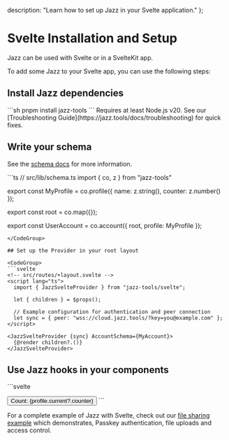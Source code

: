   description: "Learn how to set up Jazz in your Svelte application."
};


# Svelte Installation and Setup

Jazz can be used with Svelte or in a SvelteKit app.

To add some Jazz to your Svelte app, you can use the following steps:

## Install Jazz dependencies

<CodeGroup>
```sh
pnpm install jazz-tools
```
</CodeGroup>

<Alert variant="info" className="mt-4 flex gap-2 items-center">
 Requires at least Node.js v20.
 See our [Troubleshooting Guide](https://jazz.tools/docs/troubleshooting) for quick fixes.
</Alert>

## Write your schema

See the [schema docs](/docs/schemas/covalues) for more information.

<CodeGroup>
```ts
// src/lib/schema.ts
import { co, z } from "jazz-tools"

export const MyProfile = co.profile({
	name: z.string(),
	counter: z.number()
});

export const root = co.map({});

export const UserAccount = co.account({
	root,
	profile: MyProfile
});
```
</CodeGroup>

## Set up the Provider in your root layout

<CodeGroup>
```svelte
<!-- src/routes/+layout.svelte -->
<script lang="ts">
  import { JazzSvelteProvider } from "jazz-tools/svelte";

  let { children } = $props();

  // Example configuration for authentication and peer connection
  let sync = { peer: "wss://cloud.jazz.tools/?key=you@example.com" };
</script>

<JazzSvelteProvider {sync} AccountSchema={MyAccount}>
  {@render children?.()}
</JazzSvelteProvider>
```
</CodeGroup>

## Use Jazz hooks in your components

<CodeGroup>
```svelte
<!-- src/routes/+page.svelte -->
<script lang="ts">
	import { CoState, AccountCoState } from "jazz-tools/svelte";
	import { MyProfile, UserAccount } from "$lib/schema";

	const me = new AccountCoState(UserAccount);
	const profile = new CoState(MyProfile, me.current?._refs.profile?.id);

  function increment() {
    if (!profile.current) return;
    profile.current.counter = profile.current.counter + 1;
  }
</script>

<button onclick={increment}>
  Count: {profile.current?.counter}
</button>
```
</CodeGroup>

For a complete example of Jazz with Svelte, check out our [file sharing example](https://github.com/gardencmp/jazz/tree/main/examples/file-share-svelte) which demonstrates, Passkey authentication, file uploads and access control.
